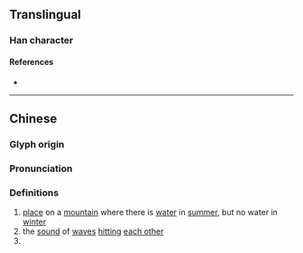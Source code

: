 {{also|泶}}
{{character info}}
==Translingual==
{{ja-forms|[[泶]]|[[泶]]|澩}}

===Han character===
{{Han char|rn=85|rad=水|as=13|sn=17|four=77232|canj=HBE|ids=⿱𦥯水}}

====References====
* {{Han ref|kx=0653.080|dkj=18395|dj=1063.100|hdz=31752.010|uh=6FA9|ud=28585|bh=ED4F|bd=60751}}

----

==Chinese==
{{zh-forms|s=泶|alt=㶅}}

===Glyph origin===
{{Han etym}}

===Pronunciation===
{{zh-pron
|m=xué
|c=hok6
|mc=y
|oc=y
|cat=n,pn
}}

===Definitions===
{{zh-hanzi}}

# [[place]] on a [[mountain]] where there is [[water]] in [[summer]], but no water in [[winter]]
# the [[sound]] of [[wave]]s [[hit]]ting [[each other]]
# {{place|zh|tributary|riv/{{w|Wei River}}}}

{{zh-cat|Water}}